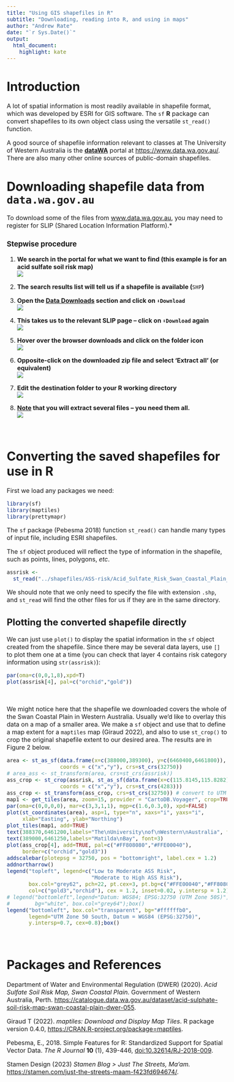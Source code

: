 ```yaml
---
title: "Using GIS shapefiles in R"
subtitle: "Downloading, reading into R, and using in maps"
author: "Andrew Rate"
date: "`r Sys.Date()`"
output: 
  html_document:
    highlight: kate
---
```


<style type="text/css">
  body{
  font-size: 12pt;
}
</style>

# Introduction

A lot of spatial information is most readily available in shapefile format, 
which was developed by ESRI for GIS software. The `sf` **R** package can convert
shapefiles to its own object class using the versatile `st_read()` function.

A good source of shapefile information relevant to classes at The University of
Western Australia is the
[**dataWA**](https://www.data.wa.gov.au/){target="_blank"} portal at
[https://www.data.wa.gov.au/](https://www.data.wa.gov.au/){target="_blank"}. There are also many other online sources of public-domain shapefiles.

# Downloading shapefile data from `data.wa.gov.au`

To download some of the files from 
[www.data.wa.gov.au](https://www.data.wa.gov.au/){target="_blank"}, you may need 
to register for SLIP (Shared Location Information Platform).*

### Stepwise procedure

1. **We search in the portal for what we want to find (this example is for an acid sulfate soil risk map)** <br />  ![](./images/dataWA-search.png)

2. **The search results list will tell us if a shapefile is available (**`SHP`**)** <br /> ![](./images/choose-dataWA.png){alt=""}

3. **Open the <u>Data Downloads</u> section and click on `⬇Download`** <br /> ![](./images/download-dataWA.png)

4. **This takes us to the relevant SLIP page &ndash; click on `⬇Download` again** <br /> ![](./images/SLIP-download.png)

5. **Hover over the browser downloads and click on the folder icon** <br /> ![](./images/show-in-folder.png)

6. **Opposite-click on the downloaded zip file and select 'Extract all' (or equivalent)** <br /> ![](./images/extract-all.png)

7. **Edit the destination folder to your R working directory** <br /> ![](./images/select-dest-extract.png)

8. **<u>Note</u> that you will extract several files &ndash; you need them all.** <br /> ![](./images/shapefile-set.png)

<p>&nbsp;</p>

# Converting the saved shapefiles for use in R

First we load any packages we need:

```r
library(sf)
library(maptiles)
library(prettymapr)
```

The `sf` package (Pebesma 2018) function `st_read()` can handle many types of
input file, including ESRI shapefiles.

The `sf` object produced will reflect the type of information in the shapefile,
such as points, lines, polygons, *etc*.

```r
assrisk <- 
  st_read("../shapefiles/ASS-risk/Acid_Sulfate_Risk_Swan_Coastal_Plain_DWER_055.shp")
```

We should note that we only need to specify the file with extension `.shp`, and 
`st_read` will find the other files for us if they are in the same directory. 

## Plotting the converted shapefile directly

We can just use `plot()` to display the spatial information in the `sf` object
created from the shapefile. Since there may be several data layers, use `[]` to 
plot them one at a time (you can check that layer 4 contains risk category information using `str(assrisk)`):

```r
par(oma=c(0,0,1,8),xpd=T)
plot(assrisk[4], pal=c("orchid","gold"))  
```

<p>&nbsp;</p>

We might notice here that the shapefile we downloaded covers the whole of the
Swan Coastal Plain in Western Australia. Usually we'd like to overlay this data
on a map of a smaller area. We make a `sf` object and use that to define a map
extent for a `maptiles` map (Giraud 2022), and also to use `st_crop()` to crop
the original shapefile extent to our desired area. The results are in Figure 2 
below.

```r
area <- st_as_sf(data.frame(x=c(388000,389300), y=c(6460400,6461800)),
                 coords = c("x","y"), crs=st_crs(32750))
# area_ass <- st_transform(area, crs=st_crs(assrisk))
ass_crop <- st_crop(assrisk, st_as_sf(data.frame(x=c(115.8145,115.8282), y=c(-31.9869,-31.9744)),
                 coords = c("x","y"), crs=st_crs(4283)))
ass_crop <- st_transform(ass_crop, crs=st_crs(32750)) # convert to UTM Zone 50S
map1 <- get_tiles(area, zoom=15, provider = "CartoDB.Voyager", crop=TRUE)
par(oma=c(0,0,0,0), mar=c(3,3,1,1), mgp=c(1.6,0.3,0), xpd=FALSE)
plot(st_coordinates(area), asp=1, type="n", xaxs="i", yaxs="i",
     xlab="Easting", ylab="Northing")
plot_tiles(map1, add=TRUE)
text(388370,6461200,labels="The\nUniversity\nof\nWestern\nAustralia", font=3)
text(389000,6461250,labels="Matilda\nBay", font=3)
plot(ass_crop[4], add=TRUE, pal=c("#FF808080","#FFE00040"), 
     border=c("orchid","gold3"))
addscalebar(plotepsg = 32750, pos = "bottomright", label.cex = 1.2)
addnortharrow()
legend("topleft", legend=c("Low to Moderate ASS Risk",
                           "Moderate to High ASS Risk"),
       box.col="grey62", pch=22, pt.cex=3, pt.bg=c("#FFE00040","#FF808080"),
       col=c("gold3","orchid"), cex = 1.2, inset=0.02, y.intersp = 1.2)
# legend("bottomleft",legend="Datum: WGS84; EPSG:32750 (UTM Zone 50S)",cex=0.8,
#        bg="white", box.col="grey64");box()
legend("bottomleft", box.col="transparent", bg="#ffffffb0",
       legend="UTM Zone 50 South, Datum = WGS84 (EPSG:32750)",
       y.intersp=0.7, cex=0.8);box()
```

<p>&nbsp;</p>

# Packages and References

Department of Water and Environmental Regulation (DWER) (2020). *Acid Sulfate Soil Risk Map, Swan Coastal Plain*. Government of Western Australia, Perth. [https://catalogue.data.wa.gov.au/dataset/acid-sulphate-soil-risk-map-swan-coastal-plain-dwer-055](https://catalogue.data.wa.gov.au/dataset/acid-sulphate-soil-risk-map-swan-coastal-plain-dwer-055){target="_blank"}.

Giraud T (2022). *maptiles: Download and Display Map Tiles*. R package version 0.4.0, [https://CRAN.R-project.org/package=maptiles](https://CRAN.R-project.org/package=maptiles){target="_blank"}.

Pebesma, E., 2018. Simple Features for R: Standardized Support for Spatial Vector Data.   *The R Journal* **10** (1), 439-446, [doi:10.32614/RJ-2018-009](https://doi.org/10.32614/RJ-2018-009){target="_blank"}.

Stamen Design (2023) *Stamen Blog > Just The Streets, Ma'am.* [https://stamen.com/just-the-streets-maam-f423fd694674/](https://stamen.com/just-the-streets-maam-f423fd694674/){target="_blank"}.
